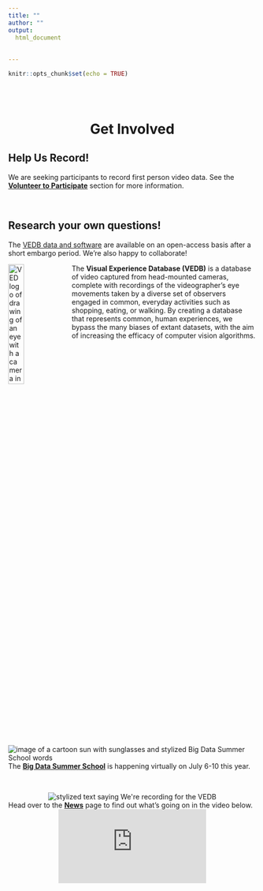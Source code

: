 ---
title: ""
author: ""
output: 
  html_document
    
   
---

```{r setup, include=FALSE}
knitr::opts_chunk$set(echo = TRUE)
```
<br/>
<br/>
<div class="float-right-area">
<div class="inner right">
<div class = "container-sidebar">
<div class="flex-container-sidebar">
<center>
# Get Involved
</center>
<div class="flex-item">
## Help Us Record!
We are seeking participants to record first person video data. See the [**Volunteer to Participate**](https://maggieds.github.io/VED/news.html) section for more information. 
</div>
<br/>
<div class="flex-item">
## Research your own questions!  
The [VEDB data and software](https://maggieds.github.io/VED/researchers.html) are available on an open-access basis after a short embargo period.  We're also happy to collaborate!
</div> 
</div> 
</div> 
</div> 
</div>

<div class="float-left-area">
<div>
<img src="vedb-logo.png" width="25%" alt="VED logo of drawing of an eye with a camera in the pupil" align="left" />The **Visual Experience Database (VEDB)** is a database of video captured from head-mounted cameras, complete with recordings of the videographer’s eye movements taken by a diverse set of observers engaged in common, everyday activities such as shopping, eating, or walking.  By creating a database that represents common, human experiences, we bypass the many biases of extant datasets, with the aim of increasing the efficacy of computer vision algorithms.
</div>

<br/>
<br/>
<div class="flex-container">
<div class="flex-item">
<img src="summer_school.png" width=auto alt="image of a cartoon sun with sunglasses and stylized Big Data Summer School words"> 
The [**Big Data Summer School**](https://maggieds.github.io/VED/summerschool.html) is happening virtually on July 6-10 this year. 
</div>

<br/>

<div class="flex-item">
<center><img src="recording.png" width=auto alt="stylized text saying We're recording for the VEDB"> </center>  
Head over to the [**News**](https://maggieds.github.io/VED/news.html) page to find out what's going on in the video below.
<center>
<iframe width=auto src="https://www.youtube.com/embed/iChh6G4mqbc" title="video of participant walking around UNR campus wearing data recording device.  Video has no sound" frameborder="0" allow="accelerometer; autoplay; encrypted-media; gyroscope; picture-in-picture" allowfullscreen></iframe> 
</center>
</div>
</div>
</div>
</div>
